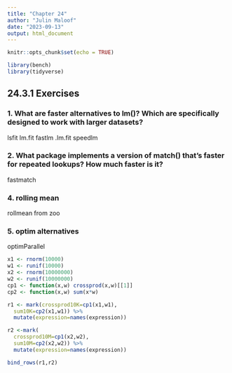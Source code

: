```yaml
---
title: "Chapter 24"
author: "Julin Maloof"
date: "2023-09-13"
output: html_document
---
```


```r
knitr::opts_chunk$set(echo = TRUE)
```

```r
library(bench)
library(tidyverse)
```

## 24.3.1 Exercises

### 1. What are faster alternatives to lm()? Which are specifically designed to work with larger datasets?
lsfit
lm.fit
fastlm
.lm.fit
speedlm

### 2. What package implements a version of match() that’s faster for repeated lookups? How much faster is it?

fastmatch

### 4. rolling mean

rollmean from zoo

### 5. optim alternatives

optimParallel

```r
x1 <- rnorm(10000)
w1 <- runif(10000)
x2 <- rnorm(10000000)
w2 <- runif(10000000)
cp1 <- function(x,w) crossprod(x,w)[[1]]
cp2 <- function(x,w) sum(x*w)

r1 <- mark(crossprod10K=cp1(x1,w1),
  sum10K=cp2(x1,w1)) %>%
  mutate(expression=names(expression))

r2 <-mark(
  crossprod10M=cp1(x2,w2),
  sum10M=cp2(x2,w2)) %>%
  mutate(expression=names(expression))

bind_rows(r1,r2)
```


